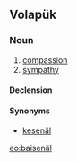 ==Volapük==

===Noun===
{{vo-noun}}

# [[compassion]]
# [[sympathy]]

====Declension====
{{vo-decl-noun}}

====Synonyms====
* [[kesenäl]]

[[eo:baisenäl]]